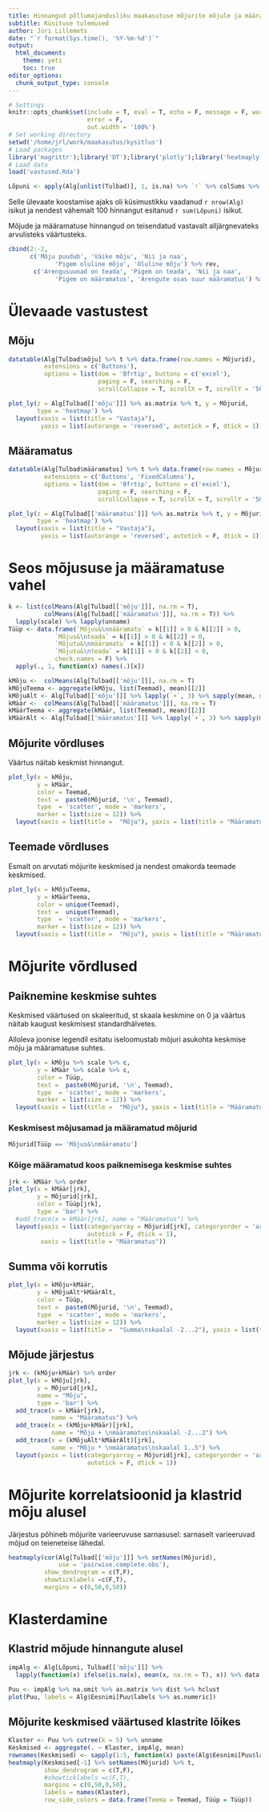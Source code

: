 ```yaml
---
title: Hinnangud põllumajandusliku maakasutuse mõjurite mõjule ja määramatusele
subtitle: Küsituse tulemused
author: Jüri Lillemets
date: "`r format(Sys.time(), '%Y-%m-%d')`"
output: 
  html_document:
    theme: yeti
    toc: true
editor_options:
  chunk_output_type: console
---
```

  
``` r
# Settings
knitr::opts_chunk$set(include = T, eval = T, echo = F, message = F, warning = F, 
                      error = F,
                      out.width = '100%')
# Set working directory
setwd('/home/jrl/work/maakasutus/kysitlus')
# Load packages
library('magrittr');library('DT');library('plotly');library('heatmaply')
# Load data
load('vastused.Rda')
```

``` r
Lõpuni <- apply(Alg[unlist(Tulbad)], 1, is.na) %>% `!` %>% colSums %>% `>`(100)
```

Selle ülevaate koostamise ajaks oli küsimustikku vaadanud `r nrow(Alg)` isikut ja nendest vähemalt 100 hinnangut esitanud `r sum(Lõpuni)` isikut. 

Mõjude ja määramatuse hinnangud on teisendatud vastavalt alljärgnevateks arvulisteks väärtusteks.

``` r
cbind(2:-2, 
      c('Mõju puudub', 'Väike mõju', 'Nii ja naa', 
             'Pigem oluline mõju', 'Oluline mõju') %>% rev, 
       c('Arengusuunad on teada', 'Pigem on teada', 'Nii ja naa', 
             'Pigem on määramatus', 'Arengute osas suur määramatus') %>% rev)
```

# Ülevaade vastustest

## Mõju

``` r
datatable(Alg[Tulbad$mõju] %>% t %>% data.frame(row.names = Mõjurid), 
          extensions = c('Buttons'),
          options = list(dom = 'Bfrtip', buttons = c('excel'), 
                         paging = F, searching = F,
                         scrollCollapse = T, scrollX = T, scrollY = '500px'))
```

``` r
plot_ly(z = Alg[Tulbad[['mõju']]] %>% as.matrix %>% t, y = Mõjurid, 
        type = 'heatmap') %>% 
  layout(xaxis = list(title = "Vastaja"), 
         yaxis = list(autorange = 'reversed', autotick = F, dtick = 1))
```

## Määramatus

``` r
datatable(Alg[Tulbad$määramatus] %>% t %>% data.frame(row.names = Mõjurid), 
          extensions = c('Buttons', 'FixedColumns'),
          options = list(dom = 'Bfrtip', buttons = c('excel'), 
                         paging = F, searching = F,
                         scrollCollapse = T, scrollX = T, scrollY = '500px'))
```

``` r
plot_ly(z = Alg[Tulbad[['määramatus']]] %>% as.matrix %>% t, y = Mõjurid, 
        type = 'heatmap') %>% 
  layout(xaxis = list(title = "Vastaja"), 
         yaxis = list(autorange = 'reversed', autotick = F, dtick = 1))
```

<!--
# Hajuvus

## Mõju

``` {r
plot_ly(data.frame(Teema = rep(Teemad, each = nrow(Alg)), 
                   Mõjur = rep(Mõjurid, each = nrow(Alg)), 
                   Hinne = Alg[Tulbad[['mõju']]] %>% unlist), 
      x = ~Hinne, y = ~Mõjur, 
      hoverinfo = 'x', 
      type = "box", boxmean = T, 
      showlegend = FALSE) %>% 
layout(yaxis = list(categoryarray = ~Hinne, categoryorder = 'array'), 
       xaxis = list(title = 'Mõju'))
```

## Määramatus

``` r
plot_ly(data.frame(Teema = rep(Teemad, each = nrow(Alg)), 
                 Mõjur = rep(Mõjurid, each = nrow(Alg)), 
                 Hinne = Alg[Tulbad[['määramatus']]] %>% unlist), 
      x = ~Hinne, y = ~Mõjur, 
      hoverinfo = 'x', 
      type = "box", boxmean = T, 
      showlegend = FALSE) %>% 
layout(yaxis = list(categoryarray = ~Hinne, categoryorder = 'array'), 
       xaxis = list(title = 'Määramatus'))
```
-->

# Seos mõjususe ja määramatuse vahel


``` r
k <- list(colMeans(Alg[Tulbad[['mõju']]], na.rm = T), 
          colMeans(Alg[Tulbad[['määramatus']]], na.rm = T)) %>% 
  lapply(scale) %>% lapply(unname)
Tüüp <- data.frame(`Mõjus&\nmääramatu` = k[[1]] > 0 & k[[2]] > 0,
             `Mõjus&\nteada` = k[[1]] > 0 & k[[2]] < 0,
             `Mõjutu&\nmääramatu` = k[[1]] < 0 & k[[2]] > 0,
             `Mõjutu&\nteada` = k[[1]] < 0 & k[[2]] < 0, 
             check.names = F) %>% 
  apply(., 1, function(x) names(.)[x])
```

``` r
kMõju <-  colMeans(Alg[Tulbad[['mõju']]], na.rm = T)
kMõjuTeema <- aggregate(kMõju, list(Teemad), mean)[[2]]
kMõjuAlt <- Alg[Tulbad[['mõju']]] %>% lapply(`+`, 3) %>% sapply(mean, na.rm = T)
kMäär <-  colMeans(Alg[Tulbad[['määramatus']]], na.rm = T)
kMäärTeema <- aggregate(kMäär, list(Teemad), mean)[[2]]
kMäärAlt <- Alg[Tulbad[['määramatus']]] %>% lapply(`+`, 3) %>% sapply(mean, na.rm = T)
```

## Mõjurite võrdluses

Väärtus näitab keskmist hinnangut.

``` r
plot_ly(x = kMõju, 
        y = kMäär, 
        color = Teemad,  
        text =  paste0(Mõjurid, '\n', Teemad), 
        type  = 'scatter', mode = 'markers', 
        marker = list(size = 12)) %>% 
  layout(xaxis = list(title =  "Mõju"), yaxis = list(title = "Määramatus"))
```

## Teemade võrdluses

Esmalt on arvutati mõjurite keskmised ja nendest omakorda teemade keskmised.

``` r
plot_ly(x = kMõjuTeema, 
        y = kMäärTeema, 
        color = unique(Teemad),  
        text =  unique(Teemad), 
        type  = 'scatter', mode = 'markers', 
        marker = list(size = 12)) %>% 
  layout(xaxis = list(title =  "Mõju"), yaxis = list(title = "Määramatus"))
```

# Mõjurite võrdlused

## Paiknemine keskmise suhtes

Keskmised väärtused on skaleeritud, st skaala keskmine on 0 ja väärtus näitab kaugust keskmisest standardhälvetes.

Alloleva joonise legendil esitatu iseloomustab mõjuri asukohta keskmise mõju ja määramatuse suhtes. 

``` r
plot_ly(x = kMõju %>% scale %>% c, 
        y = kMäär %>% scale %>% c, 
        color = Tüüp,  
        text =  paste0(Mõjurid, '\n', Teemad), 
        type  = 'scatter', mode = 'markers',  
        marker = list(size = 12)) %>% 
  layout(xaxis = list(title =  "Mõju"), yaxis = list(title = "Määramatus"))
```

### Keskmisest mõjusamad ja määramatud mõjurid

``` r
Mõjurid[Tüüp == 'Mõjus&\nmääramatu']
```

### Kõige määramatud koos paiknemisega keskmise suhtes

``` r
jrk <- kMäär %>% order
plot_ly(x = kMäär[jrk], 
        y = Mõjurid[jrk], 
        color = Tüüp[jrk], 
        type = 'bar') %>% 
  #add_trace(x = kMäär[jrk], name = "Määramatus") %>% 
  layout(yaxis = list(categoryarray = Mõjurid[jrk], categoryorder = 'array', 
                      autotick = F, dtick = 1), 
         xaxis = list(title = "Määramatus"))
```

## Summa või korrutis

``` r
plot_ly(x = kMõju+kMäär, 
        y = kMõjuAlt*kMäärAlt, 
        color = Tüüp,  
        text =  paste0(Mõjurid, '\n', Teemad), 
        type  = 'scatter', mode = 'markers',  
        marker = list(size = 12)) %>% 
  layout(xaxis = list(title =  "Summa\nskaalal -2...2"), yaxis = list(title = "Korrutis\nskaalal 1..5"))
```

## Mõjude järjestus

``` r
jrk <- (kMõju+kMäär) %>% order
plot_ly(x = kMõju[jrk], 
        y = Mõjurid[jrk], 
        name = "Mõju", 
        type = 'bar') %>% 
  add_trace(x = kMäär[jrk], 
            name = "Määramatus") %>% 
  add_trace(x = (kMõju+kMäär)[jrk], 
            name = "Mõju + \nmääramatus\nskaalal -2...2") %>% 
  add_trace(x = (kMõjuAlt*kMäärAlt)[jrk], 
            name = "Mõju * \nmääramatus\nskaalal 1..5") %>% 
  layout(yaxis = list(categoryarray = Mõjurid[jrk], categoryorder = 'array', 
                      autotick = F, dtick = 1))
```


# Mõjurite korrelatsioonid ja klastrid mõju alusel

Järjestus põhineb mõjurite varieeruvuse sarnasusel: sarnaselt varieeruvad mõjud on teieneteise lähedal.

``` r
heatmaply(cor(Alg[Tulbad[['mõju']]] %>% setNames(Mõjurid), 
              use = 'pairwise.complete.obs'), 
          show_dendrogram = c(T,F), 
          showticklabels =c(F,T), 
          margins = c(0,50,0,50))
```

# Klasterdamine

## Klastrid mõjude hinnangute alusel

``` r
impAlg <- Alg[Lõpuni, Tulbad[['mõju']]] %>% 
  lapply(function(x) ifelse(is.na(x), mean(x, na.rm = T), x)) %>% data.frame
```

``` r
Puu <- impAlg %>% na.omit %>% as.matrix %>% dist %>% hclust 
plot(Puu, labels = Alg$Eesnimi[Puu$labels %>% as.numeric])
```

## Mõjurite keskmised väärtused klastrite lõikes

``` r
Klaster <- Puu %>% cutree(k = 5) %>% unname
Keskmised <- aggregate(. ~ Klaster, impAlg, mean)
rownames(Keskmised) <- sapply(1:5, function(x) paste(Alg$Eesnimi[Puu$labels %>% as.numeric][Klaster == x], collapse = ',\n'))
heatmaply(Keskmised[-1] %>% setNames(Mõjurid) %>% t, 
          show_dendrogram = c(T,F), 
          #showticklabels =c(F,T), 
          margins = c(0,50,0,50), 
          labels = names(Klaster), 
          row_side_colors = data.frame(Teema = Teemad, Tüüp = Tüüp))
```